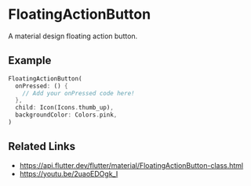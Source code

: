
<Meta of={FloatingActionButtonStories} />

# FloatingActionButton

A material design floating action button.

<YouTubeVideoPlayer videoId="2uaoEDOgk_I" />

## Example

```dart liveslice=FloatingActionButton
FloatingActionButton(
  onPressed: () {
    // Add your onPressed code here!
  },
  child: Icon(Icons.thumb_up),
  backgroundColor: Colors.pink,
)
```

## Related Links

- https://api.flutter.dev/flutter/material/FloatingActionButton-class.html
- https://youtu.be/2uaoEDOgk_I
